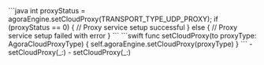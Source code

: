 <PlatformWrapper platform="android">
    ```java
        int proxyStatus = agoraEngine.setCloudProxy(TRANSPORT_TYPE_UDP_PROXY);
        if (proxyStatus == 0) {
            // Proxy service setup successful
        } else {
            // Proxy service setup failed with error
        }
    ```
</PlatformWrapper>
<PlatformWrapper platform={["ios","macos"]}>
    ```swift
    func setCloudProxy(to proxyType: AgoraCloudProxyType) {
        self.agoraEngine.setCloudProxy(proxyType)
    }
    ```
    <PlatformWrapper platform="ios">
    - <Link to="{{Global.API_REF_IOS_ROOT_RTC_ENGINE_KIT}}/setcloudproxy(_:)">setCloudProxy(_:)</Link>
    </PlatformWrapper>
    <PlatformWrapper platform="macos">
    - <Link to="{{Global.API_REF_MACOS_ROOT_RTC_ENGINE_KIT}}/setcloudproxy(_:)">setCloudProxy(_:)</Link>
    </PlatformWrapper>


</PlatformWrapper>